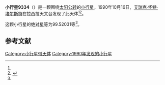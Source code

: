 {{Infobox planet
| bgcolour = #FFFFC0
| name = 9334 Moesta
| symbol = 
| image = 
| caption = 
| discovery = yes
| discovery_ref = 
| discoverer = [[艾瑞克·怀特·埃尔斯特|艾瑞克·怀特·埃尔斯特]]
| discovery_site = [[拉西拉天文台|拉西拉天文台]] 
| discovered = 1990年10月16日
| designations = yes
| mp_name = 
| named_after = 
| alt_names = 1990 UU3/ 1976 JM2 / 1997 GP30
| mp_category = [[主带小行星|主带小行星]]
| orbit_ref = <ref name="a">[http://ssd.jpl.nasa.gov/sbdb.cgi?sstr=9334 9334 Moesta] {{Wayback|url=http://ssd.jpl.nasa.gov/sbdb.cgi?sstr=9334 |date=20210719090526 }}，小行星數據庫瀏覽器（JPL Small-Body Database Browser）－[[美国国家航空航天局|美国国家航空航天局]]喷气推进实验室</ref>
| epoch = 2456400.5 (2013年4月18日更新)
| aphelion = {{convert|3.0883191|AU|km|3|abbr=on|lk=out}}
| perihelion = {{convert|2.1777257|AU|km|3|abbr=on}}
| semimajor = {{convert|2.6330224|AU|km|3|abbr=on}}
| eccentricity = 0.1729179
| period = 1560.559258 [[日|日]]<br />4.27[[儒略年|儒略年]]
| avg_speed = 
| inclination = 11.88096
| asc_node = 189.05233
| mean_anomaly = 
| arg_peri = 99.52031
| satellites = 
| physical_characteristics = yes
| dimensions = 
| mass = 
| density = 
| surface_grav = 
| escape_velocity = 
| sidereal_day = 
| axial_tilt = 
| pole_ecliptic_lat = 
| pole_ecliptic_lon = 
| albedo = 
| temperatures= 
| temp_name1 = 
| mean_temp_1 = 
| max_temp_1 = 
| temp_name2 = 
| max_temp_2 = 
| spectral_type = 
| abs_magnitude = 99.52031
}}

'''小行星9334'''（{{lang-en|9334 Moesta}}）是一颗围绕[[太阳|太阳]][[公转|公转]]的[[小行星|小行星]]。1990年10月16日，[[艾瑞克·怀特·埃尔斯特|艾瑞克·怀特·埃尔斯特]]在拉西拉天文台发现了此天体<ref name="a" /><ref>{{cite news|title=小行星列表|url=http://cfa-www.harvard.edu/iau/lists/NumberedMPs.txt|accessdate=2013-07-08|newspaper=哈佛大学|archive-date=2008-05-17|archive-url=https://web.archive.org/web/20080517010638/http://cfa-www.harvard.edu/iau/lists/NumberedMPs.txt|dead-url=no}}</ref>。

这颗小行星的[[绝对星等|绝对星等]]为99.52031等<ref name="a" />。

==参考文献==
{{reflist}}
{{Minor Planet Number|[[小行星9333|小行星9333]]|[[小行星9335|小行星9335]]}}

{{小天体}}

[[Category:小行星带天体|Category:小行星带天体]]
[[Category:1990年发现的小行星|Category:1990年发现的小行星]]

{{asteroid-stub}}